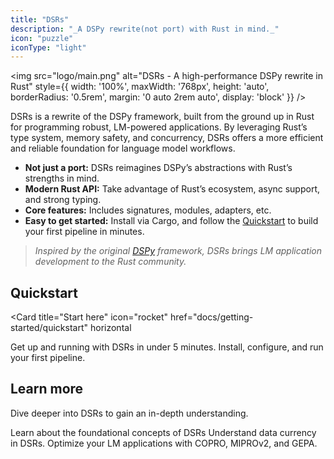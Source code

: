 ```yaml
---
title: "DSRs"
description: "_A DSPy rewrite(not port) with Rust in mind._"
icon: "puzzle"
iconType: "light"
---
```


<img
  src="logo/main.png"
  alt="DSRs - A high-performance DSPy rewrite in Rust"
  style={{
    width: '100%',
    maxWidth: '768px',
    height: 'auto',
    borderRadius: '0.5rem',
    margin: '0 auto 2rem auto',
    display: 'block'
  }}
/>

DSRs is a rewrite of the DSPy framework, built from the ground up in Rust for programming robust, LM-powered applications. By leveraging Rust’s type system, memory safety, and concurrency, DSRs offers a more efficient and reliable foundation for language model workflows.

- **Not just a port:** DSRs reimagines DSPy’s abstractions with Rust’s strengths in mind.
- **Modern Rust API:** Take advantage of Rust’s ecosystem, async support, and strong typing.
- **Core features:** Includes signatures, modules, adapters, etc.
- **Easy to get started:** Install via Cargo, and follow the [Quickstart](docs/getting-started/quickstart) to build your first pipeline in minutes.

> _Inspired by the original [DSPy](https://github.com/stanfordnlp/dspy) framework, DSRs brings LM application development to the Rust community._


## Quickstart

<Card
  title="Start here"
  icon="rocket"
  href="docs/getting-started/quickstart"
  horizontal
>
  Get up and running with DSRs in under 5 minutes. Install, configure, and run your first pipeline.
</Card>

## Learn more

Dive deeper into DSRs to gain an in-depth understanding.

<Columns cols={2}>
<Card
  title="Building Blocks"
  icon="puzzle"
  href="/docs/building-blocks/signature"
>
Learn about the foundational concepts of DSRs
</Card>
  <Card
    title="Data"
    icon="folder"
    href="/docs/data/examples"
  >
  Understand data currency in DSRs.
  </Card>
  <Card
    title="Optimizers"
    icon="wand-magic-sparkles"
    href="/docs/optimizers/copro"
  >
  Optimize your LM applications with COPRO, MIPROv2, and GEPA.
  </Card>
</Columns>
